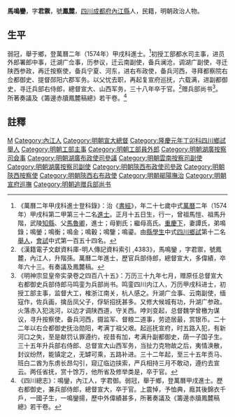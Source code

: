 {{明清人物信息框
| 姓名 = 馬鳴鑾
| 原名 =
| 圖片名稱= 
| 圖片大小 =
| 圖片說明 = 
| 最高職務 = 都察院右都御史兼兵部右侍郎总督宣大军务
| 國家 = 大明 
| 爵位 =
| 籍貫 = [[四川|四川]][[成都府|成都府]][[內江縣|內江縣]]
| 族裔 = 
| 旗籍 = 
| 字號 = 字君禦，號鳳麓
| 諡號 =
| 出生日期 = 嘉靖戊申正月十五日
| 出生地點 =
| 逝世日期 = 萬曆三十八年庚戌
| 逝世地點 =
| 墓葬 =
| 配偶 = 譚氏
| 親屬 = 高祖[[馬自然|馬自然]]，曾祖馬愷，祖馬升階，父[[馬魯卿|馬魯卿]]，母劉氏；繼母高氏<br>（子）马士琦
| 出身 =
* 隆庆元年丁卯科举人
* 萬曆二年甲戌科進士
| 經歷 =
| 著作 =  
*奏議
*《籌邊赤牘鳳麓稿總》
}}

'''馬鳴鑾'''{{BD|1548年||1610年||}}，字'''君禦'''，號'''鳳麓'''，[[四川|四川]][[成都府|成都府]][[內江縣|內江縣]]人，民籍，明朝政治人物。

==生平==
弱冠，舉于鄉，登萬曆二年（1574年）甲戌科進士。<ref>《萬曆二年甲戌科進士登科錄》：治《[[書經|書經]]》，年二十七歲中式[[萬曆|萬曆]]二年（1574年）甲戌科第二甲第三十二名[[進士|進士]]。正月十五日生，行一，曾祖馬愷、祖馬升階，武陵[[知縣|知縣]]、父[[馬魯卿|馬魯卿]]，進士；母劉氏；繼母高氏。[[重慶下|重慶下]]，妻譚氏，弟鳴錄；鳴鎣；鳴衡；鳴金；鳴轂；鳴鑒；鳴鎏。由[[縣學生|縣學生]]中式[[四川|四川]][[鄉試|鄉試]]第十二名[[舉人|舉人]]，[[會試|會試]]中式第一百五十四名。</ref>初授工部都水司主事，进员外郎署郎中事，迁湖广佥事，历参议，迁云南副使，备兵澜沧，调湖广副使，寻迁陕西参政，再迁按察使，备兵宁夏、河东，进右布政使，备兵河西，寻拜都察院右佥都御史、提督郧阳六郡军务。以父忧去职，再起复宣府巡抚，六载满，进副都御史，寻迁兵部右侍郎，總督宣大、山西军务，三十八年卒于官。<ref>《漢籍電子文獻資料庫-明人傳記資料索引 ,4383》，馬鳴鑾 ，字君禦，號鳳麓，內江人，升階孫。萬曆二年進士，歷官兵部侍郎，總督宣大，多偉績，卒年六十三。有奏議及鳳麓稿。</ref>赠兵部尚书<ref>《明神宗显皇帝实录卷之四百八十五》：万历三十九年七月，赠原任总督宣大右都御史兵部侍郎马鸣銮为兵部尚书。鸣銮四川内江人，万历甲戌科进士，初授工部主事，监督大工，榷浙江南关，杭人感之。升湖广佥事、云南副使，缅寇作，佐兵画，擒岳凤父子，俘斩招抚甚多。又修大候城有功，升湖广参政。火落赤入犯洮河，以边才调陕西道，守关西。哱刘变起，总督魏学曾檄为谋议，寻升按察使，备兵河西，摄监军、督粮二道事，劳迹居最，赏银币。二十二年以右佥都御史抚治勋阳，考满丁祖父艰。起巡抚宣府，时五路入犯，有新河口之失，至是献罚认罪遵约，视昔有加，考满升副都御史，荫一子国子生。三十五年升兵部右侍郎、总督宣大山西军务，当扯力克物故之后，夷情涣散，封议纷然，能镇定之，无罅可乘，五路补进。三十二年起，至三十五年贡马、班白二酋为东虏长昂勾引，窥辽临边挟索，严兵相持三月不敢动，遵约去宣云。两任省抚，赏十馀万，他所省及修举类是，卒于官。</ref>。所著奏議及《籌邊赤牘鳳麓稿總》若干卷。<ref>《四川總志》：鳴鑾，內江人，字君御。弱冠，舉于鄉，登萬曆甲戌進士。歷右都御史，兼兵部侍郎，總督宣大，卒于官。上震悼，予恤典，廕其後錦衣千戶，一國子生，一鳴鑾揚，歷中外偉績甚多，所著奏議及《籌邊赤牘鳳麓稿總》若干卷。</ref>

==註釋==
{{reflist}}

{{萬曆二年甲戌科殿试金榜}}

{{Authority control}}
{{DEFAULTSORT:Ma馬}}
[[Category:馬姓|M]]
[[Category:內江人|Category:內江人]]
[[Category:明朝宣大總督|Category:明朝宣大總督]]
[[Category:隆慶元年丁卯科四川鄉試舉人|Category:隆慶元年丁卯科四川鄉試舉人]]
[[Category:明朝工部主事|Category:明朝工部主事]]
[[Category:明朝工部員外郎|Category:明朝工部員外郎]]
[[Category:明朝湖廣按察司僉事|Category:明朝湖廣按察司僉事]]
[[Category:明朝湖廣布政使司參議|Category:明朝湖廣布政使司參議]]
[[Category:明朝雲南按察司副使|Category:明朝雲南按察司副使]]
[[Category:明朝湖廣按察司副使|Category:明朝湖廣按察司副使]]
[[Category:明朝陝西布政使司參政|Category:明朝陝西布政使司參政]]
[[Category:明朝陝西按察使|Category:明朝陝西按察使]]
[[Category:明朝陝西右布政使|Category:明朝陝西右布政使]]
[[Category:明朝鄖陽撫治|Category:明朝鄖陽撫治]]
[[Category:明朝宣府巡撫|Category:明朝宣府巡撫]]
[[Category:明朝追赠兵部尚书|Category:明朝追赠兵部尚书]]